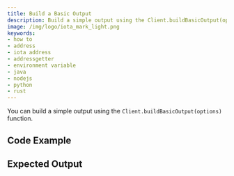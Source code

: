 ```yaml
---
title: Build a Basic Output
description: Build a simple output using the Client.buildBasicOutput(options) function.
image: /img/logo/iota_mark_light.png
keywords:
- how to
- address
- iota address
- addressgetter
- environment variable
- java
- nodejs
- python
- rust
---
```



You can build a simple output using the `Client.buildBasicOutput(options)` function.

## Code Example

<Tabs groupId="language">
    <TabItem value="rust" label="Rust">
        <RustCode/>
    </TabItem>
    <TabItem value="nodejs" label="Nodejs">
        <NodejsCode/>
    </TabItem>
    <TabItem value="python" label="Python">
        <PythonCode/>
    </TabItem>
    <TabItem value="java" label="Java">
        <JavaCode/>
    </TabItem>
</Tabs>

## Expected Output

<Tabs groupId="language">
    <TabItem value="rust" label="Rust">
        <RustOutput/>
    </TabItem>
    <TabItem value="nodejs" label="Nodejs">
        <NodejsOutput/>
    </TabItem>
    <TabItem value="python" label="Python">
        <PythonOutput/>
    </TabItem>
    <TabItem value="java" label="Java">
        <JavaOutput/>
    </TabItem>
</Tabs>
